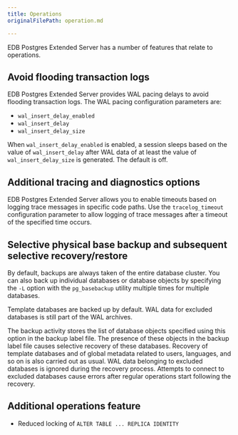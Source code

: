 ```yaml
---
title: Operations 
originalFilePath: operation.md

---
```


EDB Postgres Extended Server has a number of features that relate to operations.

## Avoid flooding transaction logs

EDB Postgres Extended Server provides WAL pacing delays to avoid flooding transaction logs. The WAL pacing configuration parameters are:
 - `wal_insert_delay_enabled`
 - `wal_insert_delay`
 - `wal_insert_delay_size` 
    
When `wal_insert_delay_enabled` is enabled, a session sleeps based on the value of `wal_insert_delay` after WAL data of at least the value of `wal_insert_delay_size` is generated. The default is off.

## Additional tracing and diagnostics options

EDB Postgres Extended Server allows you to enable timeouts based on logging trace messages in specific code
paths. Use the `tracelog_timeout` configuration parameter to allow logging of trace messages after a timeout of
the specified time occurs.

## Selective physical base backup and subsequent selective recovery/restore

By default, backups are always taken of the entire database cluster. You can also back up individual databases or database objects by specifying
the `-L` option with the `pg_basebackup` utility multiple times for multiple databases.

Template databases are backed up by default. WAL data for excluded
databases is still part of the WAL archives.

The backup activity stores the list of database objects specified using this option
in the backup label file. The presence of these objects in the backup label file causes selective recovery of these databases. Recovery of template
databases and of global metadata related to users, languages, and so on is also carried
out as usual. WAL data belonging to excluded databases is ignored during the
recovery process. Attempts to connect to excluded databases cause errors after regular
operations start following the recovery.


## Additional operations feature

-   Reduced locking of `ALTER TABLE ... REPLICA IDENTITY`
